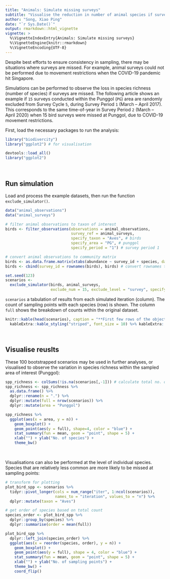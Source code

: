 ```yaml
---
title: "Animals: Simulate missing surveys"
subtitle: "Visualise the reduction in number of animal species if surveys are missed"
author: "Song, Xiao Ping"
date: "`r Sys.Date()`"
output: rmarkdown::html_vignette
vignette: >
  %\VignetteIndexEntry{Animals: Simulate missing surveys}
  %\VignetteEngine{knitr::rmarkdown}
  %\VignetteEncoding{UTF-8}
---
```


Despite best efforts to ensure consistency in sampling, there may be situations where surveys are missed. For example, animal surveys could not be performed due to movement restrictions when the COVID-19 pandemic hit Singapore.

Simulations can be performed to observe the loss in species richness (number of species) if surveys are missed. The following article shows an example if `15` surveys conducted within the Punggol (`PG`) area are randomly excluded from Survey Cycle `5`, during Survey Period `1` (March – April 2017). This corresponds to the same time-of-year in Survey Period `2` (March – April 2020) when 15 bird surveys were missed at Punggol, due to COVID-19 movement restrictions.

First, load the necessary packages to run the analysis:

```r
library("biodivercity")
library("ggplot2") # for visualisation
```

```r
devtools::load_all()
library("ggplot2")
```

<br>

## Run simulation

Load and process the example datasets, then run the function `exclude_simulator()`. 

```r

data("animal_observations")
data("animal_surveys")

# filter animal observations to taxon of interest
birds <- filter_observations(observations = animal_observations,
                             survey_ref = animal_surveys,
                             specify_taxon = "Aves", # birds
                             specify_area = "PG", # punggol
                             specify_period = "1") # survey period 1

# convert animal observations to community matrix
birds <- as.data.frame.matrix(xtabs(abundance ~ survey_id + species, data = birds))
birds <- cbind(survey_id = rownames(birds), birds) # convert rownames to col

set.seed(123)
scenarios <- 
  exclude_simulator(birds, animal_surveys,
                    exclude_num = 15, exclude_level = "survey", specify_cycles = 5)

```

`scenarios` a tabulation of results from each simulated iteration (column). The count of sampling points with each species (row) is shown. The column `full` shows the breakdown of counts within the original dataset.

```r
knitr::kable(head(scenarios), caption = "**First few rows of the object `scenarios`.**") %>%
  kableExtra::kable_styling("striped", font_size = 10) %>% kableExtra::scroll_box(width = "100%")
```

<br>

## Visualise reuslts

These 100 bootstrapped scenarios may be used in further analyses, or visualised to observe the variation in species richness within the sampled area of interest (Punggol): 

```r

spp_richness <- colSums(!is.na(scenarios[,-1])) # calculate total no. of bird species per scenario
spp_richness <- spp_richness %>%
  as.data.frame() %>%
  dplyr::rename(n = ".") %>%
  dplyr::mutate(full = nrow(scenarios)) %>%
  dplyr::mutate(area = "Punggol")

spp_richness %>%
  ggplot(aes(x = area, y = n)) +
    geom_boxplot() +
    geom_point(aes(y = full), shape=4, color = "blue") +
    stat_summary(fun = mean, geom = "point", shape = 5) + 
    xlab("") + ylab("No. of species") + 
    theme_bw()

```

<br>

Visualisations can also be performed at the level of individual species. Species that are relatively less common are more likely to be missed at sampling points: 

```r

# transform for plotting
plot_bird_spp <- scenarios %>%
  tidyr::pivot_longer(cols = num_range("iter", 1:ncol(scenarios)),
                      names_to = "iteration", values_to = "n") %>%
  dplyr::mutate(taxon = "Aves")

# get order of species based on total count
species_order <- plot_bird_spp %>%
  dplyr::group_by(species) %>%
  dplyr::summarise(order = mean(full))

plot_bird_spp %>%
  dplyr::left_join(species_order) %>% 
  ggplot(aes(x = reorder(species, order), y = n)) +
    geom_boxplot() +
    geom_point(aes(y = full), shape = 4, color = "blue") +
    stat_summary(fun = mean, geom = "point", shape = 5) + 
    xlab("") + ylab("No. of sampling points") + 
    theme_bw() +
    coord_flip() 

```

